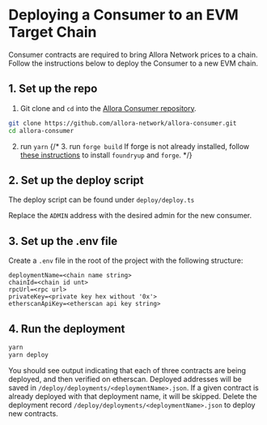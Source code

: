# Deploying a Consumer to an EVM Target Chain

Consumer contracts are required to bring Allora Network prices to a chain. Follow the instructions below to deploy the Consumer to a new EVM chain. 

## 1. Set up the repo

1. Git clone and `cd` into the [Allora Consumer repository](https://github.com/allora-network/allora-consumer).
```bash
git clone https://github.com/allora-network/allora-consumer.git
cd allora-consumer
```

2. run `yarn`
{/* 3. run `forge build` If forge is not already installed, follow [these instructions](https://book.getfoundry.sh/getting-started/installation) to install `foundryup` and `forge`. */}

## 2. Set up the deploy script

The deploy script can be found under `deploy/deploy.ts`

Replace the `ADMIN` address with the desired admin for the new consumer. 

## 3. Set up the .env file

Create a `.env` file in the root of the project with the following structure:

```Text .env
deploymentName=<chain name string>
chainId=<chain id unt>
rpcUrl=<rpc url>
privateKey=<private key hex without '0x'>
etherscanApiKey=<etherscan api key string>
```

## 4. Run the deployment

```bash
yarn
yarn deploy
```

You should see output indicating that each of three contracts are being deployed, and then verified on etherscan. Deployed addresses will be saved in `/deploy/deployments/<deploymentName>.json`. If a given contract is already deployed with that deployment name, it will be skipped. Delete the deployment record `/deploy/deployments/<deploymentName>.json` to deploy new contracts.